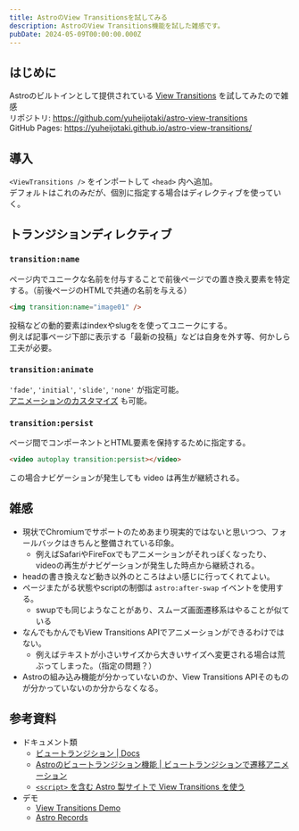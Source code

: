 ```yaml
---
title: AstroのView Transitionsを試してみる
description: AstroのView Transitions機能を試した雑感です。
pubDate: 2024-05-09T00:00:00.000Z
---
```


## はじめに

Astroのビルトインとして提供されている [View Transitions](https://docs.astro.build/ja/guides/view-transitions/) を試してみたので雑感  
リポジトリ: https://github.com/yuheijotaki/astro-view-transitions  
GitHub Pages: https://yuheijotaki.github.io/astro-view-transitions/

## 導入

`<ViewTransitions />` をインポートして `<head>` 内へ追加。  
デフォルトはこれのみだが、個別に指定する場合はディレクティブを使っていく。

## トランジションディレクティブ

### `transition:name`

ページ内でユニークな名前を付与することで前後ページでの置き換え要素を特定する。（前後ページのHTMLで共通の名前を与える）

```html
<img transition:name="image01" />
```

投稿などの動的要素はindexやslugをを使ってユニークにする。  
例えば記事ページ下部に表示する「最新の投稿」などは自身を外す等、何かしら工夫が必要。

### `transition:animate`

`'fade'`, `'initial'`, `'slide'`, `'none'` が指定可能。  
[アニメーションのカスタマイズ](https://docs.astro.build/ja/guides/view-transitions/#%E3%82%A2%E3%83%8B%E3%83%A1%E3%83%BC%E3%82%B7%E3%83%A7%E3%83%B3%E3%82%92%E3%82%AB%E3%82%B9%E3%82%BF%E3%83%9E%E3%82%A4%E3%82%BA%E3%81%99%E3%82%8B) も可能。

### `transition:persist`

ページ間でコンポーネントとHTML要素を保持するために指定する。

```html
<video autoplay transition:persist></video>
```

この場合ナビゲーションが発生しても video は再生が継続される。

## 雑感

- 現状でChromiumでサポートのためあまり現実的ではないと思いつつ、フォールバックはきちんと整備されている印象。
  - 例えばSafariやFireFoxでもアニメーションがそれっぽくなったり、videoの再生がナビゲーションが発生した時点から継続される。
- headの書き換えなど動き以外のところはよい感じに行ってくれてよい。
- ページまたがる状態やscriptの制御は `astro:after-swap` イベントを使用する。
  - swupでも同じようなことがあり、スムーズ画面遷移系はやることが似ている
- なんでもかんでもView Transitions APIでアニメーションができるわけではない。
  - 例えばテキストが小さいサイズから大きいサイズへ変更される場合は荒ぶってしまった。（指定の問題？）
- Astroの組み込み機能が分かっていないのか、View Transitions APIそのものが分かっていないのか分からなくなる。

## 参考資料

- ドキュメント類
  - [ビュートランジション | Docs](https://docs.astro.build/ja/guides/view-transitions/)
  - [Astroのビュートランジション機能 | ビュートランジションで遷移アニメーション](https://www.codegrid.net/articles/2023-astro-view-transitions-1/)
  - [`<script>` を含む Astro 製サイトで View Transitions を使う](https://zenn.dev/chot/articles/48a58019f246bd)
- デモ
  - [View Transitions Demo](https://live-transitions.pages.dev/)
  - [Astro Records](https://astro-records.pages.dev/)

